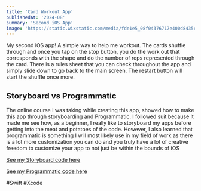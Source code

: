 ```yaml
---
title: 'Card Workout App'
publishedAt: '2024-08'
summary: 'Second iOS App'
image: 'https://static.wixstatic.com/media/fde1e5_08f04376717e400d8435c236bcc490d4~mv2.gif'
---
```


My second iOS app! A simple way to help me workout. The cards shuffle through and once you tap on the stop button, you do 
the work out that corresponds with the shape and do the number of reps represented through the card. There is a rules sheet that you can 
check throughout the app and simply slide down to go back to the main screen. The restart button will start the shuffle once more.

## Storyboard vs Programmatic
The online course I was taking while creating this app, showed how to make this app through storyboarding and Programmatic. I followed suit because
it made me see how, as a beginner, I really like to storyboard my apps before getting into the meat and potatoes of the code. However, I also learned 
that programmatic is something I will most likely use in my field of work as there is a lot more customization you can do and you truly have a lot of
creative freedom to customize your app to not just be within the bounds of iOS

[See my Storyboard code here](https://github.com/MaggieHillebrecht/CardWorkoutStoryBoardVersion)

[See my Programmatic code here](https://github.com/MaggieHillebrecht/CardWorkoutProgrammaticVersion)

#Swift #Xcode